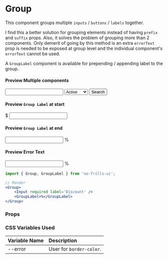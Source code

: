 
<Meta title='Components/Group' component={Group} />

# Group

This component groups multiple `inputs` / `buttons` / `labels` together.

I find this a better solution for grouping elements instead of having `prefix` and `suffix` props. Also, it
solves the problem of grouping more than 2 components. Only demerit of going by this method is an extra `errorText`
prop is needed to be exposed at group level and the individual component's `errorText` cannot be used.

A `GroupLabel` component is available for prepending / appending label to the group.

#### Preview Multiple components

<Preview>
    <Group>
        <GroupLabel><SearchIcon /></GroupLabel>
        <Input label='Search Campaign' />
        <Select label="Status" style={{ width: '100px' }}>
            <option>Active</option>
            <option>Inactive</option>
            <option>Disabled</option>
            <option>Deleted</option>
        </Select>
        <Button>Search</Button>
    </Group>
</Preview>

#### Preview `Group Label` at start

<Preview>
    <Group>
        <GroupLabel>$</GroupLabel>
        <Input type='number' label='Budget' />
    </Group>
</Preview>

#### Preview `Group Label` at end

<Preview>
    <Group>
        <Input required label='Discount' />
        <GroupLabel>%</GroupLabel>
    </Group>
</Preview>

#### Preview Error Text

<Preview>
    <Group errorText='Invalid input'>
        <Input label='Discount' />
        <GroupLabel>%</GroupLabel>
    </Group>
</Preview>

```jsx
import { Group, GroupLabel } from 'no-frills-ui';

// Render
<Group>
    <Input required label='Discount' />
    <GroupLabel>%</GroupLabel>
</Group>
```
### Props
<Props of={Group} />

### CSS Variables Used

| Variable Name | Description |
| :- | :- |
| --error | User for `border-color`. |

